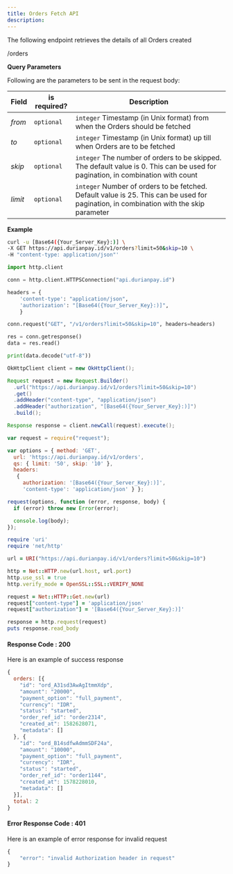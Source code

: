 ```yaml
---
title: Orders Fetch API
description: 
---
```


<div class = 'right-component'></div>

<div class = 'left-side'>


The following endpoint retrieves the details of all Orders created

<url get=""><div class = "ib">/orders</div></url>

</div>

<div class = 'full-side'>

<div class = 'left-side'>

**Query Parameters**

Following are the parameters to be sent in the request body:

| Field |	is required? |	Description |
| ----- | --------------- | ---------------- |
| _from_ |	`optional` |	`integer` Timestamp (in Unix format) from when the Orders should be fetched |
| _to_ |	`optional` |	`integer` Timestamp (in Unix format) up till when Orders are to be fetched |
| _skip_ |	`optional` |	`integer` The number of orders to be skipped. The default value is 0. This can be used for pagination, in combination with count |
| _limit_ |	`optional` |	`integer` Number of orders to be fetched. Default value is 25. This can be used for pagination, in combination with the skip parameter |

</div>

<div class = 'right-code'>

**Example**

<MultiCodeBlock>

```bash
curl -u [Base64({Your_Server_Key}:)] \
-X GET https://api.durianpay.id/v1/orders?limit=50&skip=10 \
-H "content-type: application/json"'
```

```python
import http.client

conn = http.client.HTTPSConnection("api.durianpay.id")

headers = {
    'content-type': "application/json",
    'authorization': "[Base64({Your_Server_Key}:)]",
    }

conn.request("GET", "/v1/orders?limit=50&skip=10", headers=headers)

res = conn.getresponse()
data = res.read()

print(data.decode("utf-8"))
```

```java
OkHttpClient client = new OkHttpClient();

Request request = new Request.Builder()
  .url("https://api.durianpay.id/v1/orders?limit=50&skip=10")
  .get()
  .addHeader("content-type", "application/json")
  .addHeader("authorization", "[Base64({Your_Server_Key}:)]")
  .build();

Response response = client.newCall(request).execute();
```

```js
var request = require("request");

var options = { method: 'GET',
  url: 'https://api.durianpay.id/v1/orders',
  qs: { limit: '50', skip: '10' },
  headers: 
   { 
     authorization: '[Base64({Your_Server_Key}:)]',
     'content-type': 'application/json' } };

request(options, function (error, response, body) {
  if (error) throw new Error(error);

  console.log(body);
});
```

```ruby
require 'uri'
require 'net/http'

url = URI("https://api.durianpay.id/v1/orders?limit=50&skip=10")

http = Net::HTTP.new(url.host, url.port)
http.use_ssl = true
http.verify_mode = OpenSSL::SSL::VERIFY_NONE

request = Net::HTTP::Get.new(url)
request["content-type"] = 'application/json'
request["authorization"] = '[Base64({Your_Server_Key}:)]'

response = http.request(request)
puts response.read_body
```

</MultiCodeBlock>

</div>

</div>

<div class = 'right-code ml-60'>

#### Response Code : 200 
Here is an example of success response

```js
{
  orders: [{
    "id": "ord_A31sd3AwAgItmmXdp",
    "amount": "20000",
    "payment_option": "full_payment",
    "currency": "IDR",
    "status": "started",
    "order_ref_id": "order2314",
    "created_at": 1582628071,
    "metadata": []
  }, {
    "id": "ord_B14sdfwAdmmSDF24a",
    "amount": "10000",
    "payment_option": "full_payment",
    "currency": "IDR",
    "status": "started",
    "order_ref_id": "order1144",
    "created_at": 1578228010,
    "metadata": []
  }],
  total: 2
}
```

#### Error Response Code : 401
Here is an example of error response for invalid request

```js
{
    "error": "invalid Authorization header in request"
}
```

</div>